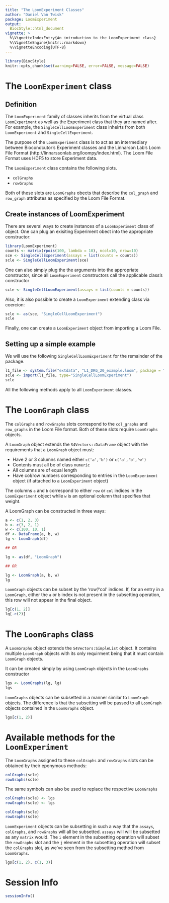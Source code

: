 ```yaml
---
title: "The LoomExperiment Classes"
author: "Daniel Van Twisk"
package: LoomExperiment
output:
  BiocStyle::html_document
vignette: >
  %\VignetteIndexEntry{An introduction to the LoomExperiment class}
  %\VignetteEngine{knitr::rmarkdown}
  %\VignetteEncoding{UTF-8}
---
```


```r
library(BiocStyle)
knitr::opts_chunk$set(warning=FALSE, error=FALSE, message=FALSE)
```

# The `LoomExperiment` class

## Definition

The `LoomExperiment` family of classes inherits from the virtual class `LoomExperiment` as well as the Experiment class that they are named after. For example, the `SingleCellLoomExperiment` class inheirts from both `LoomExperiment` and `SingleCellExperiment`.

The purpose of the `LoomExperiment` class is to act as an intermediary between Biocondcutor's Experiment classes and the Linnarson Lab's Loom File Format (http://linnarssonlab.org/loompy/index.html).  The Loom File Format uses HDF5 to store Experiment data.

The `LoomExperiment` class contains the following slots.

* `colGraphs`
* `rowGraphs`

Both of these slots are `LoomGraphs` obects that describe the `col_graph` and `row_graph` attributes as specified by the Loom File Format.

## Create instances of LoomExperiment

There are several  ways to create instances of a `LoomExperiment` class of object.  One can plug an exisiting Experiment obect into the appropriate constructor:

```r
library(LoomExperiment)
counts <- matrix(rpois(100, lambda = 10), ncol=10, nrow=10)
sce <- SingleCellExperiment(assays = list(counts = counts))
scle <- SingleCellLoomExperiment(sce)
```

One can also simply plug the the arguments into the appropriate constructor, since all `LoomExperiment` constructors call the applicable class's constructor

```r
scle <- SingleCellLoomExperiment(assays = list(counts = counts))
```

Also, it is also possible to create a `LoomExperiment` extending class via coercion:

```r
scle <- as(sce, "SingleCellLoomExperiment")
scle
```

Finally, one can create a `LoomExperiment` object from importing a Loom File.

## Setting up a simple example

We will use the following `SingleCellLoomExperiment` for the remainder of the package.

```r
l1_file <- system.file("extdata", "L1_DRG_20_example.loom", package = "LoomExperiment")
scle <- import(l1_file, type="SingleCellLoomExperiment")
scle
```

All the following methods apply to all `LoomExperiment` classes.

# The `LoomGraph` class

The `colGraphs` and `rowGraphs` slots correspond to the `col_graphs` and `row_graphs` in the Loom File format.  Both of these slots require `LoomGraphs` objects.

A `LoomGraph` object extends the `S4Vectors::DataFrame` object with the requirements that a `LoomGraph` object must:

* Have 2 or 3 columns named either `c('a','b')` or `c('a','b','w')`
* Contents must all be of class `numeric`
* All columns are of equal length
* Have col/row numbers corresponding to entries in the `LoomExperiment` object (if attached to a `LoomExperiment` object)

The columns `a` and `b` correspond to either `row` or `col` indices in the `LoomExperiment` object while `w` is an optional column that specifies that weight.

A LoomGraph can be constructed in three ways:

```r
a <- c(1, 2, 3)
b <- c(3, 2, 1)
w <- c(100, 10, 1)
df <- DataFrame(a, b, w)
lg <- LoomGraph(df)

## OR

lg <- as(df, "LoomGraph")

## OR

lg <- LoomGraph(a, b, w)
lg
```

`LoomGraph` objects can be subset by the 'row'/'col' indices.  If, for an entry in a `LoomGraph`, either the `a` or `b` index is not present in the subsetting operation, this row will not appear in the final object.

```r
lg[c(1, 2)]
lg[-c(2)]
```

# The `LoomGraphs` class

A `LoomGraphs` object extends the `S4Vectors:SimpleList` object.  It contains multiple `LoomGraph` objects with its only requirment being that it must contain `LoomGraph` objects.

It can be created simply by using `LoomGraph` objects in the `LoomGraphs` constructor

```r
lgs <- LoomGraphs(lg, lg)
lgs
```

`LoomGraphs` objects can be subsetted in a manner similar to `LoomGraph` objects.  The difference is that the subsetting will be passed to all `LoomGraph` objects contained in the `LoomGraphs` object.

```r
lgs[c(1, 2)]
```

# Available methods for the `LoomExperiment` 

The `LoomGraphs` assigned to these `colGraphs` and `rowGraphs` slots can be obtained by their eponymous methods:

```r
colGraphs(scle)
rowGraphs(scle)
```

The same symbols can also be used to replace the respective `LoomGraphs`

```r
colGraphs(scle) <- lgs
rowGraphs(scle) <- lgs

colGraphs(scle)
rowGraphs(scle)
```

`LoomExperiment` objects can be subsetting in such a way that the `assays`, `colGraphs`, and `rowGraphs` will all be subsetted.  `assays` will will be subsetted as any `matrix` would.  The `i` element in the subsetting operation will subset the `rowGraphs` slot and the `j` element in the subsetting operation will subset the `colGraphs` slot, as we've seen from the subsetting method from `LoomGraphs`.

```r
lgs[c(1, 2), c(1, 3)]
```

# Session Info

```r
sessionInfo()
```
